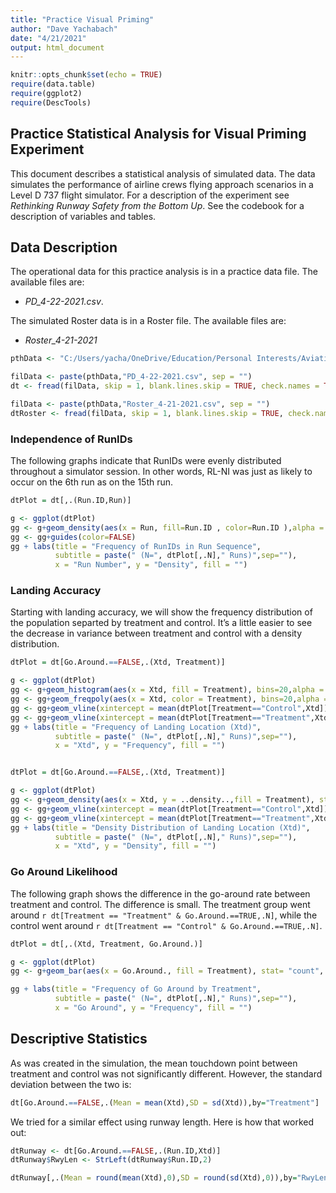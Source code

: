 ```yaml
---
title: "Practice Visual Priming"
author: "Dave Yachabach"
date: "4/21/2021"
output: html_document
---
```


```r
knitr::opts_chunk$set(echo = TRUE)
require(data.table)
require(ggplot2)
require(DescTools)
```

## Practice Statistical Analysis for Visual Priming Experiment

This document describes a statistical analysis of simulated data.  The data simulates the performance of airline crews flying approach scenarios in a Level D 737 flight simulator.  For a description of the experiment see *Rethinking Runway Safety from the Bottom Up*.  See the codebook for a description of variables and tables.  


## Data Description  
The operational data for this practice analysis is in a practice data file.  The available files are:  

- *PD_4-22-2021.csv*.  

The simulated Roster data is in a Roster file.  The available files are:  

- *Roster_4-21-2021*  

```r

pthData <- "C:/Users/yacha/OneDrive/Education/Personal Interests/Aviation Research Interests/Visual Priming Experiment/Software/Practice Visual Priming Analysis/Data/"

filData <- paste(pthData,"PD_4-22-2021.csv", sep = "")
dt <- fread(filData, skip = 1, blank.lines.skip = TRUE, check.names = TRUE)

filData <- paste(pthData,"Roster_4-21-2021.csv", sep = "")
dtRoster <- fread(filData, skip = 1, blank.lines.skip = TRUE, check.names = TRUE)

```

### Independence of RunIDs  
The following graphs indicate that RunIDs were evenly distributed throughout a simulator session.  In other words, RL-NI was just as likely to occur on the 6th run as on the 15th run.



```r

dtPlot = dt[,.(Run.ID,Run)]

g <- ggplot(dtPlot)
gg <- g+geom_density(aes(x = Run, fill=Run.ID , color=Run.ID ),alpha = 0.10)
gg <- gg+guides(color=FALSE)
gg + labs(title = "Frequency of RunIDs in Run Sequence", 
          subtitle = paste(" (N=", dtPlot[,.N]," Runs)",sep=""), 
          x = "Run Number", y = "Density", fill = "")

```

### Landing Accuracy  
Starting with landing accuracy, we will show the frequency distribution of the population separted by treatment and  control. It's a little easier to see the decrease in variance between treatment and control with a density distribution.  

```r

dtPlot = dt[Go.Around.==FALSE,.(Xtd, Treatment)]

g <- ggplot(dtPlot)
gg <- g+geom_histogram(aes(x = Xtd, fill = Treatment), bins=20,alpha = 0.25, position = "dodge")
gg <- gg+geom_freqpoly(aes(x = Xtd, color = Treatment), bins=20,alpha = 0.25, position = "dodge", size = 2, show.legend = FALSE)
gg <- gg+geom_vline(xintercept = mean(dtPlot[Treatment=="Control",Xtd]), color = "red", size = 2, alpha=.25)
gg <- gg+geom_vline(xintercept = mean(dtPlot[Treatment=="Treatment",Xtd]), color = "lightblue", size = 2, alpha=.5)
gg + labs(title = "Frequency of Landing Location (Xtd)", 
          subtitle = paste(" (N=", dtPlot[,.N]," Runs)",sep=""), 
          x = "Xtd", y = "Frequency", fill = "")


dtPlot = dt[Go.Around.==FALSE,.(Xtd, Treatment)]

g <- ggplot(dtPlot)
gg <- g+geom_density(aes(x = Xtd, y = ..density..,fill = Treatment), stat = "density",alpha = 0.25, position="jitter")
gg <- gg+geom_vline(xintercept = mean(dtPlot[Treatment=="Control",Xtd]), color = "red", size = 2, alpha=.25)
gg <- gg+geom_vline(xintercept = mean(dtPlot[Treatment=="Treatment",Xtd]), color = "lightblue", size = 2, alpha=.5)
gg + labs(title = "Density Distribution of Landing Location (Xtd)", 
          subtitle = paste(" (N=", dtPlot[,.N]," Runs)",sep=""), 
          x = "Xtd", y = "Density", fill = "")

```

### Go Around Likelihood  
The following graph shows the difference in the go-around rate between treatment and control.  The difference is small.  The treatment group went around `r dt[Treatment == "Treatment" & Go.Around.==TRUE,.N]`, while the control went around `r dt[Treatment == "Control" & Go.Around.==TRUE,.N]`. 

```r
dtPlot = dt[,.(Xtd, Treatment, Go.Around.)]

g <- ggplot(dtPlot)
gg <- g+geom_bar(aes(x = Go.Around., fill = Treatment), stat= "count", position = "dodge",alpha = 0.25, size = 2)

gg + labs(title = "Frequency of Go Around by Treatment", 
          subtitle = paste(" (N=", dtPlot[,.N]," Runs)",sep=""), 
          x = "Go Around", y = "Frequency", fill = "")

```


## Descriptive Statistics  

As was created in the simulation, the mean touchdown point between treatment and control was not significantly different.  However, the standard deviation between the two is:  

```r

dt[Go.Around.==FALSE,.(Mean = mean(Xtd),SD = sd(Xtd)),by="Treatment"]


```

We tried for a similar effect using runway length.  Here is how that worked out:  


```r

dtRunway <- dt[Go.Around.==FALSE,.(Run.ID,Xtd)]
dtRunway$RwyLen <- StrLeft(dtRunway$Run.ID,2)

dtRunway[,.(Mean = round(mean(Xtd),0),SD = round(sd(Xtd),0)),by="RwyLen"]

```



